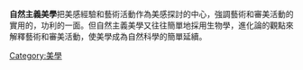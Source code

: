 {{Unreferenced |time=2008-05-25T08:37:58+00:00 }}
'''自然主義美學'''把美感經驗和藝術活動作為美感探討的中心，強調藝術和審美活動的實用的，功利的一面。但自然主義美學又往往簡單地採用生物學，進化論的觀點來解釋藝術和審美活動，使美學成為自然科學的簡單延續。

{{艺术小作品}}
[[Category:美學|Category:美學]]